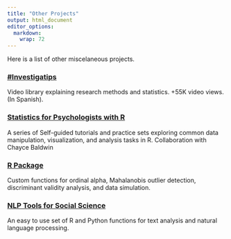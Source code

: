 ```yaml
---
title: "Other Projects"
output: html_document
editor_options: 
  markdown: 
    wrap: 72
---
```


Here is a list of other miscelaneous projects.

### [\#Investigatips](https://www.youtube.com/channel/UCKG9E_tfspPlfwJDL0ZzC1Q)

Video library explaining research methods and statistics. +55K video
views. (In Spanish).

### [Statistics for Psychologists with R](https://sites.google.com/sas.upenn.edu/rworkshop/home?authuser=6)

A series of Self-guided tutorials and practice sets exploring common
data manipulation, visualization, and analysis tasks in R. Collaboration
with Chayce Baldwin

### [R Package](https://github.com/lirabenjamin/Ben)

Custom functions for ordinal alpha, Mahalanobis outlier detection,
discriminant validity analysis, and data simulation.

### [NLP Tools for Social Science](https://lirabenjamin.github.io/bens_nlp_tools/)

An easy to use set of R and Python functions for text analysis and natural language processing.